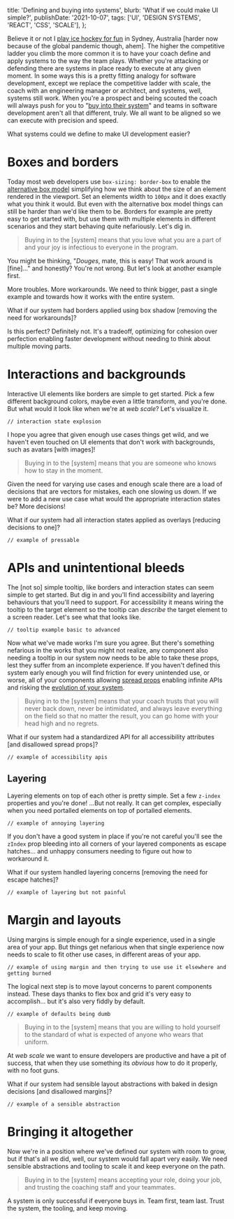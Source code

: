 
  title: 'Defining and buying into systems',
  blurb: 'What if we could make UI simple?',
  publishDate: '2021-10-07',
  tags: ['UI', 'DESIGN SYSTEMS', 'REACT', 'CSS', 'SCALE'],
};

Believe it or not I [play ice hockey for fun](https://twitter.com/itsdouges/status/1371743285903912960) in Sydney,
Australia [harder now because of the global pandemic though, ahem].
The higher the competitive ladder you climb the more common it is to have your coach define and apply systems to the way the team plays.
Whether you're attacking or defending there are systems in place ready to execute at any given moment.
In some ways this is a pretty fitting analogy for software development,
except we replace the competitive ladder with scale,
the coach with an engineering manager or architect,
and systems,
well,
systems still work.
When you're a prospect and being scouted the coach will always push for you to "[buy into their system](https://www.ncsasports.org/blog/2014/07/28/buy-program/)" and teams in software development aren't all that different,
truly.
We all want to be aligned so we can execute with precision and speed.

What systems could we define to make UI development easier?

# Boxes and borders

Today most web developers use `box-sizing: border-box` to enable the [alternative box model](https://developer.mozilla.org/en-US/docs/Learn/CSS/Building_blocks/The_box_model#the_alternative_css_box_model) simplifying how we think about the size of an element rendered in the viewport.
Set an elements width to `100px` and it does exactly what you think it would.
But even with the alternative box model things can still be harder than we'd like them to be.
Borders for example are pretty easy to get started with,
but use them with multiple elements in different scenarios and they start behaving quite nefariously.
Let's dig in.

<BorderMenu />

> Buying in to the [system] means that you love what you are a part of and your joy is infectious to everyone in the program.

You might be thinking,
"_Douges_,
mate,
this is easy!
That work around is [fine]…" and honestly?
You're not wrong.
But let's look at another example first.

<BorderTabs />

More troubles.
More workarounds.
We need to think bigger,
past a single example and towards how it works with the entire system.

What if our system had borders applied using box shadow [removing the need for workarounds]?

<BorderShadow />

Is this perfect?
Definitely not.
It's a tradeoff,
optimizing for cohesion over perfection enabling faster development without needing to think about multiple moving parts.

# Interactions and backgrounds

Interactive UI elements like borders are simple to get started.
Pick a few different background colors,
maybe even a little transform,
and you're done.
But what would it look like when we're at _web scale_?
Let's visualize it.

```
// interaction state explosion
```

I hope you agree that given enough use cases things get wild,
and we haven't even touched on UI elements that don't work with backgrounds,
such as avatars [with images]!

> Buying in to the [system] means that you are someone who knows how to stay in the moment.

Given the need for varying use cases and enough scale there are a load of decisions that are vectors for mistakes,
each one slowing us down.
If we were to add a new use case what would the appropriate interaction states be?
More decisions!

What if our system had all interaction states applied as overlays [reducing decisions to one]?

```
// example of pressable
```

# APIs and unintentional bleeds

The [not so] simple tooltip,
like borders and interaction states can seem simple to get started.
But dig in and you'll find accessibility and layering behaviours that you'll need to support.
For accessibility it means wiring the tooltip to the target element so the tooltip can _describe_ the target element to a screen reader.
Let's see what that looks like.

```
// tooltip example basic to advanced
```

Now what we've made works I'm sure you agree.
But there's something nefarious in the works that you might not realize,
any component also needing a tooltip in our system now needs to be able to take these props,
lest they suffer from an incomplete experience.
If you haven't defined this system early enough you will find friction for every unintended use,
or worse,
all of your components allowing [spread props](https://reactjs.org/docs/jsx-in-depth.html#spread-attributes) enabling infinite APIs and risking the [evolution of your system](/blog/taming-the-beast-that-is-css-in-js#code-evolution).

> Buying in to the [system] means that your coach trusts that you will never back down,
> never be intimidated,
> and always leave everything on the field so that no matter the result,
> you can go home with your head high and no regrets.

What if our system had a standardized API for all accessibility attributes [and disallowed spread props]?

```
// example of accessibility apis
```

## Layering

Layering elements on top of each other is pretty simple.
Set a few `z-index` properties and you're done!
...But not really.
It can get complex,
especially when you need portalled elements on top of portalled elements.

```
// example of annoying layering
```

If you don't have a good system in place if you're not careful you'll see the `zIndex` prop bleeding into all corners of your layered components as escape hatches...
and unhappy consumers needing to figure out how to workaround it.

What if our system handled layering concerns [removing the need for escape hatches]?

```
// example of layering but not painful
```

# Margin and layouts

Using margins is simple enough for a single experience,
used in a single area of your app.
But things get nefarious when that single experience now needs to scale to fit other use cases,
in different areas of your app.

```
// example of using margin and then trying to use use it elsewhere and getting burned
```

The logical next step is to move layout concerns to parent components instead.
These days thanks to flex box and grid it's very easy to accomplish...
but it's also very fiddly by default.

```
// example of defaults being dumb
```

> Buying in to the [system] means that you are willing to hold yourself to the standard of what is expected of anyone who wears that uniform.

At _web scale_ we want to ensure developers are productive and have a pit of success,
that when they use something its _obvious_ how to do it properly,
with no foot guns.

What if our system had sensible layout abstractions with baked in design decisions [and disallowed margins]?

```
// example of a sensible abstraction
```

# Bringing it altogether

Now we're in a position where we've defined our system with room to grow,
but if that's all we did,
well,
our system would fall apart very easily.
We need sensible abstractions and tooling to scale it and keep everyone on the path.

> Buying in to the [system] means accepting your role,
> doing your job,
> and trusting the coaching staff and your teammates.

A system is only successful if everyone buys in.
Team first,
team last.
Trust the system,
the tooling,
and keep moving.
